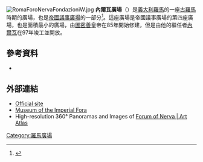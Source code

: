 [[File:RomaForoNervaFondazioniW.jpg|thumb]]
'''內爾瓦廣場'''（{{lang-it|Foro di Nerva}}）是[[義大利|義大利]][[羅馬|羅馬]]的一座[[古羅馬|古羅馬]]時期的廣場，也是[[帝國議事廣場|帝國議事廣場]]的一部分<ref name=roth>{{cite book | first=Leland M. | last=Roth | year=1993 | title=Understanding Architecture: Its Elements, History and Meaning | edition=First | publisher=Westview Press | location=Boulder, CO | isbn=0-06-430158-3 | pages= | url-access=registration | url=https://archive.org/details/understandingarc00roth }}</ref>。這座廣場是帝國議事廣場的第四座廣場，也是面積最小的廣場，由[[圖密善|圖密善]]皇帝在85年開始修建，但是由他的繼任者[[內爾瓦|內爾瓦]]在97年竣工並開放。
==參考資料==
* {{cite book|first=John W|last= Stamper|title=  The Architecture of Roman Temples: The Republic to the Middle Empire |publisher= Cambridge University Press|year= 2005|ISBN= 052181068X }}
{{reflist}}
{{commons category|Forum Nervae }}
==外部連結==
*[http://www.capitolium.org/eng/fori/nerva.htm Official site] {{Wayback|url=http://www.capitolium.org/eng/fori/nerva.htm |date=20200216084202 }}
*[http://en.mercatiditraiano.it/sede/area_archeologica/foro_di_nerva Museum of the Imperial Fora] {{Wayback|url=http://en.mercatiditraiano.it/sede/area_archeologica/foro_di_nerva |date=20160513051102 }}
*High-resolution 360° Panoramas and Images of [https://mcid.mcah.columbia.edu/art-atlas/ancient-and-early-christian-sites-rome/forum-nerva Forum of Nerva | Art Atlas] {{Wayback|url=https://mcid.mcah.columbia.edu/art-atlas/ancient-and-early-christian-sites-rome/forum-nerva |date=20200812202554 }}
{{coord|41|53|35.26|N|12|29|10.95|E|type:landmark|display=title}}
[[Category:羅馬廣場|Category:羅馬廣場]]